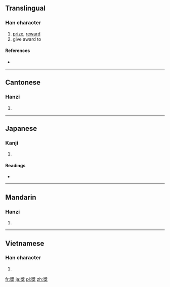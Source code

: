 {{also|奖|奬|奨}}
==Translingual==
{{ja-forms|[[奨]]|[[奖]]|獎}}

===Han character===
{{Han char|rn=94|rad=犬|as=11|sn=14|four=2743<sub>0</sub>|canj=女戈戈大 (VIIK)}}

# [[prize]], [[reward]]
# give award to

====References====
* {{Han ref|kx=0717.290|dkj=20637|dj=1129.070|hdz=21364.140|uh=734E|ud=29518|bh=BCFA|bd=48378}}

----

==Cantonese==

===Hanzi===
{{yue-hanzi|jyut=|y=jeung2|sim=奖}}

# {{defn|lang=yue|sort=犬11}}

----

==Japanese==

===Kanji===
{{ja-kanji|grade=|rs=犬11}}

# {{defn|lang=ja|sort=犬11}}

====Readings====
* {{ja-readings|on=[[しょう]] (shō), [[そう]] (sō)|kun=[[すすめる]] (susumeru)|nanori=}}

----

==Mandarin==

===Hanzi===
{{cmn-hanzi|sim=奖|pin=[[jiǎng]] ([[jiang3]])|wg=chiang<sup>3</sup>}}

# {{defn|lang=cmn|sort=犬11}}

----

==Vietnamese==

===Han character===
{{vi-hantu|[[tưởng]]|rs=犬11}}

# {{defn|lang=vi|sort=犬11}}

[[fr:獎]]
[[ja:獎]]
[[pl:獎]]
[[zh:獎]]